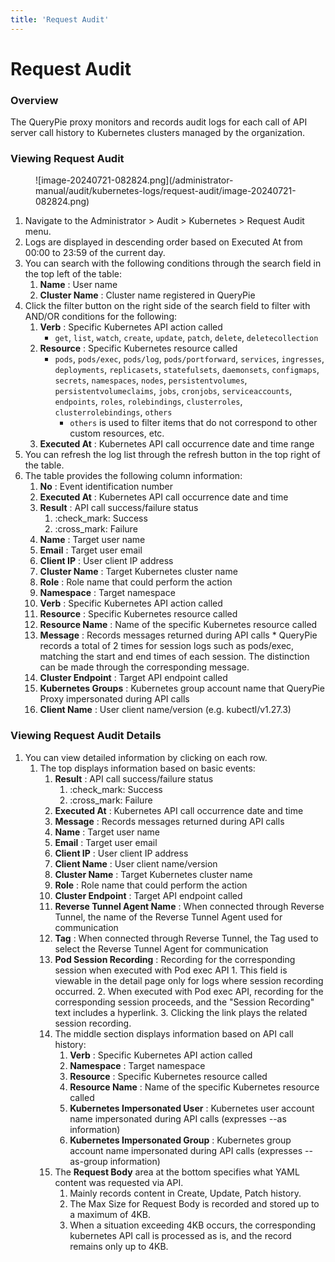 ```yaml
---
title: 'Request Audit'
---
```


# Request Audit

### Overview

The QueryPie proxy monitors and records audit logs for each call of API server call history to Kubernetes clusters managed by the organization.

### Viewing Request Audit

<figure data-layout="center" data-align="center">
![image-20240721-082824.png](/administrator-manual/audit/kubernetes-logs/request-audit/image-20240721-082824.png)
</figure>

1. Navigate to the Administrator &gt; Audit &gt; Kubernetes &gt; Request Audit menu.
2. Logs are displayed in descending order based on Executed At from 00:00 to 23:59 of the current day. 
3. You can search with the following conditions through the search field in the top left of the table:
    1.  **Name**  : User name
    2.  **Cluster Name**  : Cluster name registered in QueryPie
4. Click the filter button on the right side of the search field to filter with AND/OR conditions for the following:
    1.  **Verb**  : Specific Kubernetes API action called
        * `get`, `list`, `watch`, `create`, `update`, `patch`, `delete`, `deletecollection`
    2.  **Resource**  : Specific Kubernetes resource called
        * `pods`, `pods/exec`, `pods/log`, `pods/portforward`, `services`, `ingresses`, `deployments`, `replicasets`, `statefulsets`, `daemonsets`, `configmaps`, `secrets`, `namespaces`, `nodes`, `persistentvolumes`, `persistentvolumeclaims`, `jobs`, `cronjobs`, `serviceaccounts`, `endpoints`, `roles`, `rolebindings`, `clusterroles`, `clusterrolebindings`, `others`
            * `others` is used to filter items that do not correspond to other custom resources, etc.
    3.  **Executed At**  : Kubernetes API call occurrence date and time range
5. You can refresh the log list through the refresh button in the top right of the table.
6. The table provides the following column information:
    1.  **No**  : Event identification number
    2.  **Executed At**  : Kubernetes API call occurrence date and time
    3.  **Result**  : API call success/failure status 
        1. :check_mark: Success
        2. :cross_mark: Failure
    4.  **Name**  : Target user name
    5.  **Email**  : Target user email
    6.  **Client IP**  : User client IP address
    7.  **Cluster Name**  : Target Kubernetes cluster name
    8.  **Role**  : Role name that could perform the action
    9.  **Namespace** : Target namespace 
    10.  **Verb**  : Specific Kubernetes API action called
    11.  **Resource**  : Specific Kubernetes resource called
    12.  **Resource Name**  : Name of the specific Kubernetes resource called 
    13.  **Message**  : Records messages returned during API calls 
        * QueryPie records a total of 2 times for session logs such as pods/exec, matching the start and end times of each session. The distinction can be made through the corresponding message. 
    14.  **Cluster Endpoint**  : Target API endpoint called 
    15.  **Kubernetes Groups**  : Kubernetes group account name that QueryPie Proxy impersonated during API calls
    16.  **Client Name**  : User client name/version (e.g. kubectl/v1.27.3)

### Viewing Request Audit Details

1. You can view detailed information by clicking on each row.
    1. The top displays information based on basic events:
        1.  **Result**  : API call success/failure status 
            1. :check_mark: Success
            2. :cross_mark: Failure
        2.  **Executed At** : Kubernetes API call occurrence date and time
        3.  **Message**  : Records messages returned during API calls
        4.  **Name**  : Target user name
        5.  **Email**  : Target user email
        6.  **Client IP**  : User client IP address
        7.  **Client Name**  : User client name/version
        8.  **Cluster Name**  : Target Kubernetes cluster name
        9.  **Role**  : Role name that could perform the action
        10.  **Cluster Endpoint**  : Target API endpoint called
        11.  **Reverse Tunnel Agent Name** : When connected through Reverse Tunnel, the name of the Reverse Tunnel Agent used for communication
        12.  **Tag** : When connected through Reverse Tunnel, the Tag used to select the Reverse Tunnel Agent for communication
        13.  **Pod Session Recording**  : Recording for the corresponding session when executed with Pod exec API
            1. This field is viewable in the detail page only for logs where session recording occurred.
            2. When executed with Pod exec API, recording for the corresponding session proceeds, and the "Session Recording" text includes a hyperlink. 
            3. Clicking the link plays the related session recording. 
        14. The middle section displays information based on API call history: 
            1.  **Verb**  : Specific Kubernetes API action called
            2.  **Namespace**  : Target namespace 
            3.  **Resource**  : Specific Kubernetes resource called
            4.  **Resource Name**  : Name of the specific Kubernetes resource called 
            5.  **Kubernetes Impersonated User** : Kubernetes user account name impersonated during API calls (expresses --as information)
            6.  **Kubernetes Impersonated Group**  : Kubernetes group account name impersonated during API calls (expresses --as-group information)
        15. The **Request Body** area at the bottom specifies what YAML content was requested via API.
            1. Mainly records content in Create, Update, Patch history. 
            2. The Max Size for Request Body is recorded and stored up to a maximum of 4KB.
            3. When a situation exceeding 4KB occurs, the corresponding kubernetes API call is processed as is, and the record remains only up to 4KB. 
